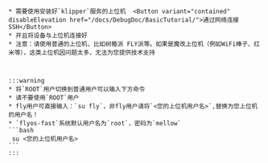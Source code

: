 

    * 需要使用安装好`klipper`服务的上位机  <Button variant="contained" disableElevation href="/docs/DebugDoc/BasicTutorial/">通过网络连接SSH</Button>
    * 并且将设备与上位机连接好
    * 注意：请使用普通的上位机，比如树莓派 FLY派等。如果是魔改上位机（例如WiFi棒子、红米等），这类上位机因问题太多，无法为您提供技术支持


    
    :::warning
    * 将`ROOT`用户切换到普通用户可以输入下方命令
    * 请不要使用`ROOT`用户
    * fly用户可直接输入：`su fly`，非fly用户请将`<您的上位机用户名>`,替换为您上位机的用户名！
    * `flyos-fast`系统默认用户名为`root`，密码为`mellow`
    ```bash
     su <您的上位机用户名>
    ```
    :::


